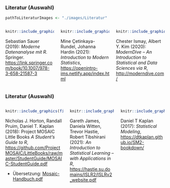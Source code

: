 ### Literatur (Auswahl)


```r
pathToLiteraturImages <- "./images/Literatur"
```

::: {.columns .small}

:::: {.column width="33%"}

```r
knitr::include_graphics(file.path(pathToLiteraturImages,"Moderne-Datenanalyse-mit-R.jpg"), error = FALSE)
```

Sebastian Sauer (2019): *Moderne Datenanalyse mit R.* Springer. [https://link.springer.com/book/10.1007/978-3-658-21587-3](https://link.springer.com/book/10.1007/978-3-658-21587-3)
::::
    
:::: {.column width="33%"}

```r
knitr::include_graphics(file.path(pathToLiteraturImages,"Introduction-to-Modern-Statistics.jpg"), error = FALSE)
```

Mine &Ccedil;etinkaya-Rundel, Johanna Hardin (2021): *Introduction to Modern Statistics*, [https://openintro-ims.netlify.app/index.html](https://openintro-ims.netlify.app/index.html)
::::

:::: {.column width="33%"}

```r
knitr::include_graphics(file.path(pathToLiteraturImages,"ModernDive---An-Introduction-to-Statistical-and-Data-Science-via-R.jpg"), error = FALSE)
```

Chester Ismay, Albert Y. Kim (2020): *ModernDive -- An Introduction to Statistical and Data Sciences via R*, [http://moderndive.com/](http://moderndive.com/)
::::
    
:::

### Literatur (Auswahl)

::: {.columns .small}

:::: {.column width="38%" .small}

```r
knitr::include_graphics(file.path(pathToLiteraturImages,"A-Students-Guide-to-R-fix.jpg"), error = FALSE)
```

Nicholas J. Horton, Randall Pruim, Daniel T. Kaplan (2018): Project MOSAIC Little Books *A Student's Guide to R*,  [https://github.com/ProjectMOSAIC/LittleBooks/raw/master/StudentGuide/MOSAIC-StudentGuide.pdf](https://github.com/ProjectMOSAIC/LittleBooks/raw/master/StudentGuide/MOSAIC-StudentGuide.pdf)

  - Übersetzung: [Mosaic-Handbuch.pdf](https://github.com/FOM-ifes/StudentGuide-mosaic/blob/main/_book/Mosaic-Handbuch.pdf)

::::


:::: {.column width="29%"}

```r
knitr::include_graphics(file.path(pathToLiteraturImages,"An-Introduction-to-Statistical-Learning---with-Applications-in-R.jpg"), error = FALSE)
```

Gareth James, Daniela Witten, Trevor Hastie, Robert Tibshirani (2021): *An Introduction to Statistical Learning -- with Applications in R*, [https://hastie.su.domains/ISLR2/ISLRv2_website.pdf](https://hastie.su.domains/ISLR2/ISLRv2_website.pdf)
::::


:::: {.column width="29%"}

```r
knitr::include_graphics(file.path(pathToLiteraturImages,"Statistical-Modeling.jpg"), error = FALSE)
```

Daniel T Kaplan (2017): *Statistical Modeling*, [https://dtkaplan.github.io/SM2-bookdown/](https://dtkaplan.github.io/SM2-bookdown/)
::::

:::

